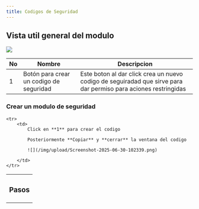 ```yaml
---
title: Codigos de Seguridad
---
```

## Vista util general del modulo

![](/img/upload/Screenshot-2025-06-30-101608.png)

|No|Nombre|Descripcion|
|--|------|-----------|
|1 |Botón para crear un codigo de seguridad|Este boton al dar click crea un nuevo codigo de seguiradad que sirve para dar permiso para aciones restringidas|

### Crear un modulo de seguridad

<table>
    <tr>
        <th><h3>Pasos</h3></th>
    </tr>

    <tr>
        <td>
            Click en **1** para crear el codigo

            Posteriormente **Copiar** y **cerrar** la ventana del codigo

            ![](/img/upload/Screenshot-2025-06-30-102339.png)

        </td>
    </tr>
</table>
